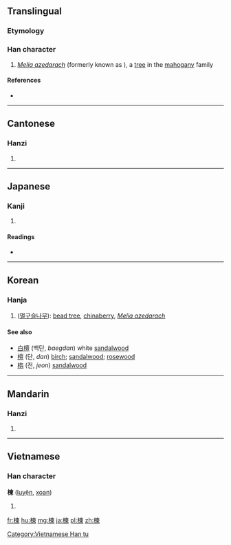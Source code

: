==Translingual==

===Etymology===
{{Han compound|木|柬|ls=psc}}

===Han character===
{{Han char|rn=75|rad=木|as=09|sn=13|four=45996|canj=DDWF|ids=⿰木柬}}

# ''[[Melia azedarach]]'' (formerly known as {{taxlink|Melia japonica|species|noshow=1}}), a [[tree]] in the [[mahogany]] family

====References====
* {{Han ref|kx=0540.070|dkj=15148|dj=0927.140|hdz=21245.090|uh=695D|ud=26973|bh=B7AF|bd=47023}}

----

==Cantonese==

===Hanzi===
{{yue-hanzi|jyut=|y=lin6}}

# {{defn|lang=yue|sort=木09}}

----

==Japanese==

===Kanji===
{{ja-kanji|grade=|rs=木09}}

# {{defn|lang=ja|sort=木09}}

====Readings====
* {{ja-readings|on=[[れん]] (ren)|kun=[[おうち]] (ouchi)}}

----

==Korean==

===Hanja===
{{ko-hanja|hangeul=[[련]], [[연]]|eumhun=|rv=ryeon, yeon|mr=ryŏn, yŏn|y=lyen, yen}}

# ([[멀구슬나무]]): [[bead tree]], [[chinaberry]], ''[[Melia azedarach]]''

====See also====
* [[白檀]] (백단, ''baegdan'') white [[sandalwood]]
* [[檀]] (단, ''dan'') [[birch]]; [[sandalwood]]; [[rosewood]]
* [[栴]] (전, ''jeon'') [[sandalwood]]

----

==Mandarin==

===Hanzi===
{{cmn-hanzi|pin=[[liàn]] ([[lian4]])|wg=lien<sup>4</sup>}}

# {{defn|lang=cmn|sort=木09}}

----

==Vietnamese==

===Han character===
'''楝''' ([[luyện]], [[xoan]])

# {{defn|lang=vi}}

[[Category:Vietnamese Han tu]]

[[fr:楝]]
[[hu:楝]]
[[mg:楝]]
[[ja:楝]]
[[pl:楝]]
[[zh:楝]]